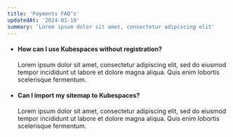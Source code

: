 ```yaml
---
title: 'Payments FAQ’s'
updatedAt: '2024-01-19'
summary: 'Lorem ipsum dolor sit amet, consectetur adipiscing elit'
---
```


*   #### How can I use Kubespaces without registration?
    
    Lorem ipsum dolor sit amet, consectetur adipiscing elit, sed do eiusmod tempor incididunt ut labore et dolore magna aliqua. Quis enim lobortis scelerisque fermentum.
    
*   #### Can I import my sitemap to Kubespaces?
    
    Lorem ipsum dolor sit amet, consectetur adipiscing elit, sed do eiusmod tempor incididunt ut labore et dolore magna aliqua. Quis enim lobortis scelerisque fermentum.
    
